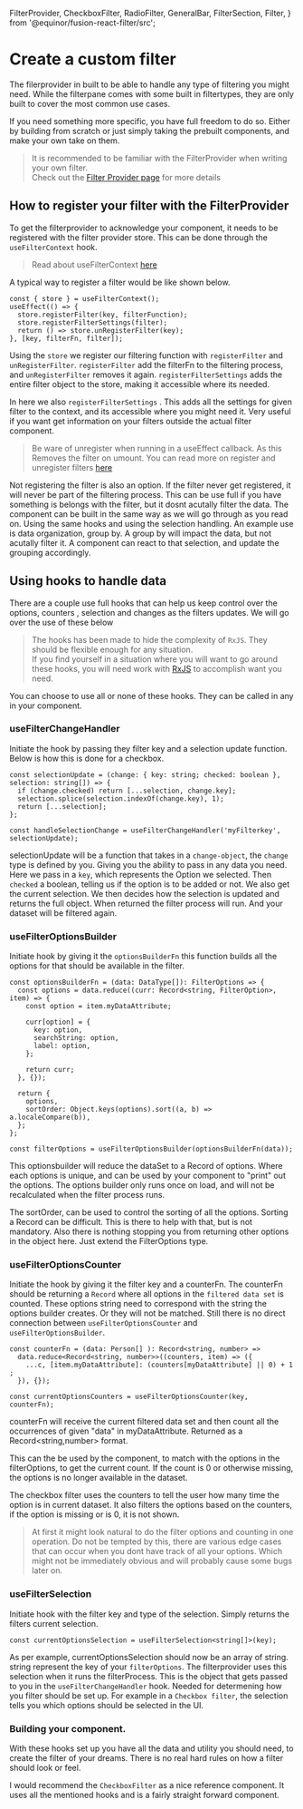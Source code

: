   FilterProvider,
  CheckboxFilter,
  RadioFilter,
  GeneralBar,
  FilterSection,
  Filter,
} from '@equinor/fusion-react-filter/src';

<Meta title="Data/Filter/Create custom filter"/>

# Create a custom filter

The filerprovider in built to be able to handle any type of filtering you might need.
While the filterpane comes with some built in filtertypes, they are only built to cover the most common use cases.

If you need something more specific, you have full freedom to do so.
Either by building from scratch or just simply taking the prebuilt components, and make your own take on them.

> It is recommended to be familiar with the FilterProvider when writing your own filter.  
> Check out the [Filter Provider page](?path=/docs/filterpane-filterprovider--page) for more details

## How to register your filter with the FilterProvider

To get the filterprovider to acknowledge your component, it needs to be registered with the filter provider store.
This can be done through the `useFilterContext` hook.

> Read about useFilterContext [here](?path=/docs/filterpane-filterprovider--page#usefiltercontext)

A typical way to register a filter would be like shown below.

```tsx
const { store } = useFilterContext();
useEffect(() => {
  store.registerFilter(key, filterFunction);
  store.registerFilterSettings(filter);
  return () => store.unRegisterFilter(key);
}, [key, filterFn, filter]);
```

Using the `store` we register our filtering function with `registerFilter` and `unRegisterFilter`.
`registerFilter` add the filterFn to the filtering process, and `unRegisterFilter` removes it again.
`registerFilterSettings` adds the entire filter object to the store, making it accessible where its needed.

In here we also `registerFilterSettings` .
This adds all the settings for given filter to the context, and its accessible where you might need it.
Very useful if you want get information on your filters outside the actual filter component.

> Be ware of unregister when running in a useEffect callback. As this Removes the filter on umount.
> You can read more on register and unregister filters [here](?path=/docs/filterpane-filterpane--filterpane#registering-filters-and-filter-settings)

Not registering the filter is also an option. If the filter never get registered, it will never be part of the filtering process.
This can be use full if you have something is belongs with the filter, but it dosnt acutally filter the data.
The component can be built in the same way as we will go through as you read on.
Using the same hooks and using the selection handling.
An example use is data organization, group by. A group by will impact the data, but not acutally filter it.
A component can react to that selection, and update the grouping accordingly.

## Using hooks to handle data

There are a couple use full hooks that can help us keep control over the options, counters , selection and changes as the filters updates.
We will go over the use of these below

> The hooks has been made to hide the complexity of `RxJS`. They should be flexible enough for any situation.  
> If you find yourself in a situation where you will want to go around these hooks, you will need work with [RxJS](https://rxjs.dev/) to accomplish want you need.

You can choose to use all or none of these hooks. They can be called in any in your component.

### useFilterChangeHandler

Initiate the hook by passing they filter key and a selection update function.
Below is how this is done for a checkbox.

```tsx
const selectionUpdate = (change: { key: string; checked: boolean }, selection: string[]) => {
  if (change.checked) return [...selection, change.key];
  selection.splice(selection.indexOf(change.key), 1);
  return [...selection];
};

const handleSelectionChange = useFilterChangeHandler('myFilterkey', selectionUpdate);
```

selectionUpdate will be a function that takes in a `change-object`, the `change` type is defined by you.
Giving you the ability to pass in any data you need. Here we pass in a `key`, which represents the Option we selected.
Then `checked` a boolean, telling us if the option is to be added or not. We also get the current selection.
We then decides how the selection is updated and returns the full object.
When returned the filter process will run. And your dataset will be filtered again.

### useFilterOptionsBuilder

Initiate hook by giving it the `optionsBuilderFn`
this function builds all the options for that should be available in the filter.

```tsx
const optionsBuilderFn = (data: DataType[]): FilterOptions => {
  const options = data.reduce((curr: Record<string, FilterOption>, item) => {
    const option = item.myDataAttribute;

    curr[option] = {
      key: option,
      searchString: option,
      label: option,
    };

    return curr;
  }, {});

  return {
    options,
    sortOrder: Object.keys(options).sort((a, b) => a.localeCompare(b)),
  };
};

const filterOptions = useFilterOptionsBuilder(optionsBuilderFn(data));
```

This optionsbuilder will reduce the dataSet to a Record of options.
Where each options is unique, and can be used by your component to "print" out the options.
The options builder only runs once on load, and will not be recalculated when the filter process runs.

The sortOrder, can be used to control the sorting of all the options. Sorting a Record can be difficult.
This is there to help with that, but is not mandatory.
Also there is nothing stopping you from returning other options in the object here.
Just extend the FilterOptions type.

### useFilterOptionsCounter

Initiate the hook by giving it the filter key and a counterFn.
The counterFn should be returning a `Record` where all options in the `filtered data set` is counted.
These options string need to correspond with the string the options builder creates. Or they will not be matched.
Still there is no direct connection between `useFilterOptionsCounter` and `useFilterOptionsBuilder`.

```tsx
const counterFn = (data: Person[] ): Record<string, number> =>
  data.reduce<Record<string, number>>((counters, item) => ({
    ...c, [item.myDataAttribute]: (counters[myDataAttribute] || 0) + 1 ;
  }), {});

const currentOptionsCounters = useFilterOptionsCounter(key, counterFn);
```

counterFn will receive the current filtered data set and then count all the occurrences of given "data" in myDataAttribute.
Returned as a Record<string,number> format.

This can the be used by the component, to match with the options in the filterOptions, to get the current count.
If the count is 0 or otherwise missing, the options is no longer available in the dataset.

The checkbox filter uses the counters to tell the user how many time the option is in current dataset.
It also filters the options based on the counters, if the option is missing or is 0, it is not shown.

> At first it might look natural to do the filter options and counting in one operation.
> Do not be tempted by this, there are various edge cases that can occur when you dont have track of all your options.
> Which might not be immediately obvious and will probably cause some bugs later on.

### useFilterSelection

Initiate hook with the filter key and type of the selection.
Simply returns the filters current selection.

```tsx
const currentOptionsSelection = useFilterSelection<string[]>(key);
```

As per example, currentOptionsSelection should now be an array of string.
string represent the key of your `filterOptions`.
The filterprovider uses this selection when it runs the filterProcess.
This is the object that gets passed to you in the `useFilterChangeHandler` hook.
Needed for determening how you filter should be set up.
For example in a `Checkbox filter`, the selection tells you which options should be selected in the UI.

### Building your component.

With these hooks set up you have all the data and utility you should need, to create the filter of your dreams.
There is no real hard rules on how a filter should look or feel.

I would recommend the `CheckboxFilter` as a nice reference component.
It uses all the mentioned hooks and is a fairly straight forward component.
